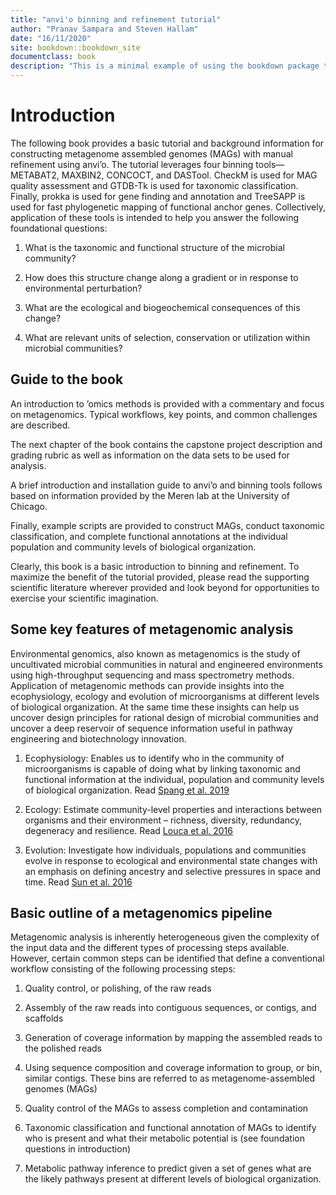 ```yaml
---
title: "anvi'o binning and refinement tutorial"
author: "Pranav Sampara and Steven Hallam"
date: "16/11/2020"
site: bookdown::bookdown_site
documentclass: book
description: "This is a minimal example of using the bookdown package to write a book. The output format for this example is bookdown::gitbook."
---
```


# Introduction

The following book provides a basic tutorial and background information for constructing metagenome assembled genomes (MAGs) with manual refinement using anvi'o. The tutorial leverages four binning tools---METABAT2, MAXBIN2, CONCOCT, and DASTool. CheckM is used for MAG quality assessment and GTDB-Tk is used for taxonomic classification. Finally, prokka is used for gene finding and annotation and TreeSAPP is used for fast phylogenetic mapping of functional anchor genes. Collectively, application of these tools is intended to help you answer the following foundational questions:

1.  What is the taxonomic and functional structure of the microbial community? 

2.  How does this structure change along a gradient or in response to environmental perturbation? 

3.  What are the ecological and biogeochemical consequences of this change?

4.  What are relevant units of selection, conservation or utilization within microbial communities?

## Guide to the book

An introduction to 'omics methods is provided with a commentary and focus on metagenomics. Typical workflows, key points, and common challenges are described. 

The next chapter of the book contains the capstone project description and grading rubric as well as information on the data sets to be used for analysis.

A brief introduction and installation guide to anvi'o and binning tools follows based on information provided by the Meren lab at the University of Chicago.

Finally, example scripts are provided to construct MAGs, conduct taxonomic classification, and complete functional annotations at the individual population and community levels of biological organization.

Clearly, this book is a basic introduction to binning and refinement. To maximize the benefit of the tutorial provided, please read the supporting scientific literature wherever provided and look beyond for opportunities to exercise your scientific imagination.

## Some key features of metagenomic analysis

Environmental genomics, also known as metagenomics is the study of uncultivated microbial communities in natural and engineered environments using high-throughput sequencing and mass spectrometry methods. Application of metagenomic methods can provide insights into the ecophysiology, ecology and evolution of microorganisms at different levels of biological organization. At the same time these insights can help us uncover design principles for rational design of microbial communities and uncover a deep reservoir of sequence information useful in pathway engineering and biotechnology innovation. 

1.  Ecophysiology: Enables us to identify who in the community of microorganisms is capable of doing what by linking taxonomic and functional information at the individual, population and community levels of biological organization. Read [Spang et al. 2019](https://www.nature.com/articles/s41564-019-0406-9)

2.  Ecology: Estimate community-level properties and interactions between organisms and their environment -- richness, diversity, redundancy, degeneracy and resilience. Read [Louca et al. 2016](https://www.pnas.org/content/113/40/E5925.long)

3.  Evolution: Investigate how individuals, populations and communities evolve in response to ecological and environmental state changes with an emphasis on defining ancestry and selective pressures in space and time. Read [Sun et al. 2016](https://www.nature.com/articles/ismej2015162)


## Basic outline of a metagenomics pipeline

Metagenomic analysis is inherently heterogeneous given the complexity of the input data and the different types of processing steps available. However, certain common steps can be identified that define a conventional workflow consisting of the following processing steps:

1.  Quality control, or polishing, of the raw reads

2.  Assembly of the raw reads into contiguous sequences, or contigs, and scaffolds

3.  Generation of coverage information by mapping the assembled reads to the polished reads

4.  Using sequence composition and coverage information to group, or bin, similar contigs. These bins are referred to as metagenome-assembled genomes (MAGs)

5.  Quality control of the MAGs to assess completion and contamination

6.  Taxonomic classification and functional annotation of MAGs to identify who is present and what their metabolic potential is (see foundation questions in introduction)

7. Metabolic pathway inference to predict given a set of genes what are the likely pathways present at different levels of biological organization. 
